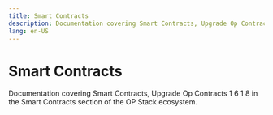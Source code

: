 ```yaml
---
title: Smart Contracts
description: Documentation covering Smart Contracts, Upgrade Op Contracts 1 6 1 8 in the Smart Contracts section of the OP Stack ecosystem.
lang: en-US
---
```



# Smart Contracts

Documentation covering Smart Contracts, Upgrade Op Contracts 1 6 1 8 in the Smart Contracts section of the OP Stack ecosystem.

<Cards>
  <Card title="Smart Contract overview" href="/stack/smart-contracts/smart-contracts" />
  <Card title="Upgrading Smart Contracts from v1.3.0 to v1.8.0" href="/stack/smart-contracts/upgrade-op-contracts-1-3-1-8" />

  <Card title="Upgrade using op-deployer" href="/stack/smart-contracts/op-deployer-upgrade" />
  <Card title="Chain upgrade guide using superchain-ops" href="/stack/smart-contracts/superchain-ops-guide" />
</Cards>
